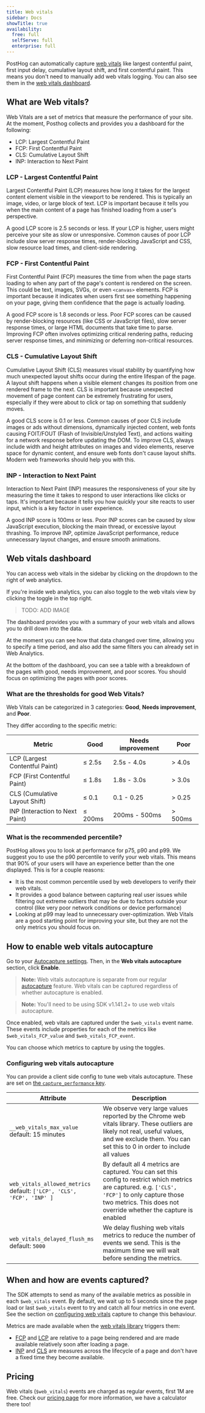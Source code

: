 ```yaml
---
title: Web vitals
sidebar: Docs
showTitle: true
availability:
  free: full
  selfServe: full
  enterprise: full
---
```



PostHog can automatically capture [web vitals](https://web.dev/explore/learn-core-web-vitals) like largest contentful paint, first input delay, cumulative layout shift, and first contentful paint. This means you don't need to manually add web vitals logging. You can also see them in the [web vitals dashboard](https://app.posthog.com/web/web-vitals).

## What are Web vitals?

Web Vitals are a set of metrics that measure the performance of your site. At the moment, Posthog collects and provides you a dashboard for the following:

- LCP: Largest Contentful Paint
- FCP: First Contentful Paint
- CLS: Cumulative Layout Shift
- INP: Interaction to Next Paint

### LCP - Largest Contentful Paint

Largest Contentful Paint (LCP) measures how long it takes for the largest content element visible in the viewport to be rendered. This is typically an image, video, or large block of text. LCP is important because it tells you when the main content of a page has finished loading from a user's perspective.

A good LCP score is 2.5 seconds or less. If your LCP is higher, users might perceive your site as slow or unresponsive. Common causes of poor LCP include slow server response times, render-blocking JavaScript and CSS, slow resource load times, and client-side rendering.


### FCP - First Contentful Paint

First Contentful Paint (FCP) measures the time from when the page starts loading to when any part of the page's content is rendered on the screen. This could be text, images, SVGs, or even `<canvas>` elements. FCP is important because it indicates when users first see something happening on your page, giving them confidence that the page is actually loading.

A good FCP score is 1.8 seconds or less. Poor FCP scores can be caused by render-blocking resources (like CSS or JavaScript files), slow server response times, or large HTML documents that take time to parse. Improving FCP often involves optimizing critical rendering paths, reducing server response times, and minimizing or deferring non-critical resources.


### CLS - Cumulative Layout Shift

Cumulative Layout Shift (CLS) measures visual stability by quantifying how much unexpected layout shifts occur during the entire lifespan of the page. A layout shift happens when a visible element changes its position from one rendered frame to the next. CLS is important because unexpected movement of page content can be extremely frustrating for users, especially if they were about to click or tap on something that suddenly moves.

A good CLS score is 0.1 or less. Common causes of poor CLS include images or ads without dimensions, dynamically injected content, web fonts causing FOIT/FOUT (Flash of Invisible/Unstyled Text), and actions waiting for a network response before updating the DOM. To improve CLS, always include width and height attributes on images and video elements, reserve space for dynamic content, and ensure web fonts don't cause layout shifts. Modern web frameworks should help you with this.


### INP - Interaction to Next Paint

Interaction to Next Paint (INP) measures the responsiveness of your site by measuring the time it takes to respond to user interactions like clicks or taps. It's important because it tells you how quickly your site reacts to user input, which is a key factor in user experience.

A good INP score is 100ms or less. Poor INP scores can be caused by slow JavaScript execution, blocking the main thread, or excessive layout thrashing. To improve INP, optimize JavaScript performance, reduce unnecessary layout changes, and ensure smooth animations.

## Web vitals dashboard

You can access web vitals in the sidebar by clicking on the dropdown to the right of web analytics.

If you're inside web analytics, you can also toggle to the web vitals view by clicking the toggle in the top right.

> TODO: ADD IMAGE

The dashboard provides you with a summary of your web vitals and allows you to drill down into the data.

At the moment you can see how that data changed over time, allowing you to specify a time period, and also add the same filters you can already set in Web Analytics.

At the bottom of the dashboard, you can see a table with a breakdown of the pages with good, needs improvement, and poor scores. You should focus on optimizing the pages with poor scores.


### What are the thresholds for good Web Vitals?

Web Vitals can be categorized in 3 categories: **Good**, **Needs improvement**, and **Poor**.

They differ according to the specific metric:

| Metric                          | Good    | Needs improvement | Poor    |
| ------------------------------- | ------- | ----------------- | ------- |
| LCP (Largest Contentful Paint)  | ≤ 2.5s  | 2.5s - 4.0s       | > 4.0s  |
| FCP (First Contentful Paint)    | ≤ 1.8s  | 1.8s - 3.0s       | > 3.0s  |
| CLS (Cumulative Layout Shift)   | ≤ 0.1   | 0.1 - 0.25        | > 0.25  |
| INP (Interaction to Next Paint) | ≤ 200ms | 200ms - 500ms     | > 500ms |

### What is the recommended percentile?

PostHog allows you to look at performance for p75, p90 and p99. We suggest you to use the p90 percentile to verify your web vitals. This means that 90% of your users will have an experience better than the one displayed. This is for a couple reasons:

- It is the most common percentile used by web developers to verify their web vitals.
- It provides a good balance between capturing real user issues while filtering out extreme outliers that may be due to factors outside your control (like very poor network conditions or device performance)
- Looking at p99 may lead to unnecessary over-optimization. Web Vitals are a good starting point for improving your site, but they are not the only metrics you should focus on.


## How to enable web vitals autocapture

Go to your [Autocapture settings](https://app.posthog.com/settings/project-autocapture#web-vitals-autocapture). Then, in the **Web vitals autocapture** section, click **Enable**.

> **Note:** Web vitals autocapture is separate from our regular [autocapture](/docs/product-analytics/autocapture) feature. Web vitals can be captured regardless of whether autocapture is enabled.

> **Note:** You'll need to be using SDK v1.141.2+ to use web vitals autocapture.

<ProductScreenshot
  imageLight="https://res.cloudinary.com/dmukukwp6/image/upload/v1726058265/posthog.com/contents/Screenshot_2024-09-11_at_1.36.27_PM.png"
  imageDark="https://res.cloudinary.com/dmukukwp6/image/upload/v1726058265/posthog.com/contents/Screenshot_2024-09-11_at_1.36.34_PM.png"
  alt="How to enable web vitals autocapture" 
  classes="rounded"
/>

Once enabled, web vitals are captured under the `$web_vitals` event name. These events include properties for each of the metrics like `$web_vitals_FCP_value` and `$web_vitals_FCP_event`. 

You can choose which metrics to capture by using the toggles.


### Configuring web vitals autocapture

You can provide a client side config to tune web vitals autocapture. These are set on [the `capture_performance` key](https://github.com/PostHog/posthog-js/blob/main/src/types.ts#L209).

| Attribute                                                                 | Description                                                                                                                                                                                                           |
| ------------------------------------------------------------------------  | --------------------------------------------------------------------------------------------------------------------------------------------------------------------------------------------------------------------- |
| `__web_vitals_max_value`<br/>default: 15 minutes                          | We observe very large values reported by the Chrome web vitals library. These outliers are likely not real, useful values, and we exclude them. You can set this to 0 in order to include all values                  |
| `web_vitals_allowed_metrics`<br/>default: `['LCP', 'CLS', 'FCP', 'INP' ]` | By default all 4 metrics are captured. You can set this config to restrict which metrics are captured. e.g. `['CLS', 'FCP']` to only capture those two metrics. This does not override whether the capture is enabled |
| `web_vitals_delayed_flush_ms`<br/>default: `5000`                         | We delay flushing web vitals metrics to reduce the number of events we send. This is the maximum time we will wait before sending the metrics.                                                                        |


## When and how are events captured?

The SDK attempts to send as many of the available metrics as possible in each `$web_vitals` event. By default, we wait up to 5 seconds since the page load or last `$web_vitals` event to try and catch all four metrics in one event. See the section on [configuring web vitals](#configuring-web-vitals-autocapture) capture to change this behaviour.

Metrics are made available when the [web vitals library](https://github.com/GoogleChrome/web-vitals) triggers them:

- [FCP](https://web.dev/articles/fcp) and [LCP](https://web.dev/articles/lcp) are relative to a page being rendered and are made available relatively soon after loading a page. 
- [INP](https://web.dev/articles/inp) and [CLS](https://web.dev/articles/cls) are measures across the lifecycle of a page and don't have a fixed time they become available.


## Pricing

Web vitals (`$web_vitals`) events are charged as regular events, first 1M are free. Check our [pricing page](/pricing) for more information, we have a calculator there too! 

